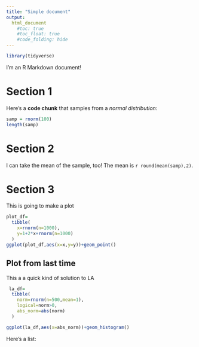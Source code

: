 ```yaml
---
title: "Simple document"
output: 
  html_document
    #toc: true
    #toc_float: true
    #code_folding: hide
---
```


```r
library(tidyverse)
```



I'm an R Markdown document! 

# Section 1

Here's a **code chunk** that samples from 
a _normal distribution_:

```r
samp = rnorm(100)
length(samp)
```

# Section 2

I can take the mean of the sample, too!
The mean is `r round(mean(samp),2)`.

# Section 3

This is going to make a plot

```r
plot_df=
  tibble(
    x=rnorm(n=1000),
    y=1+2*x+rnorm(n=1000)
  )
ggplot(plot_df,aes(x=x,y=y))+geom_point()
```

## Plot from last time

This a a quick kind of solution to LA

```r
 la_df=
  tibble(
    norm=rnorm(n=500,mean=1),
    logical=norm>0,
    abs_norm=abs(norm)
  )

ggplot(la_df,aes(x=abs_norm))+geom_histogram()

```

Here's a list:
    


